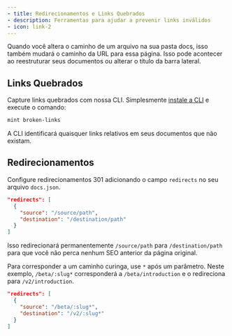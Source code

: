 ```yaml
---
- title: Redirecionamentos e Links Quebrados
- description: Ferramentas para ajudar a prevenir links inválidos
- icon: link-2
---
```


Quando você altera o caminho de um arquivo na sua pasta docs, isso também mudará o caminho da URL para essa página. Isso pode acontecer ao reestruturar seus documentos ou alterar o título da barra lateral.

## Links Quebrados

Capture links quebrados com nossa CLI. Simplesmente [instale a CLI](/pt-BR/installation) e execute o comando:

```bash
mint broken-links
```

A CLI identificará quaisquer links relativos em seus documentos que não existam.

## Redirecionamentos

Configure redirecionamentos 301 adicionando o campo `redirects` no seu arquivo `docs.json`.

```json
"redirects": [
  {
    "source": "/source/path",
    "destination": "/destination/path"
  }
]
```

Isso redirecionará permanentemente `/source/path` para `/destination/path` para que você não perca nenhum SEO anterior da página original.

Para corresponder a um caminho curinga, use `*` após um parâmetro. Neste exemplo, `/beta/:slug*` corresponderá a `/beta/introduction` e o redireciona para `/v2/introduction`.

```json
"redirects": [
  {
    "source": "/beta/:slug*",
    "destination": "/v2/:slug*"
  }
]
```
